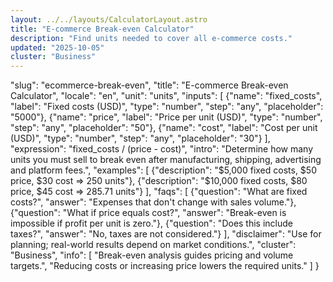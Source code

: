 ```yaml
---
layout: ../../layouts/CalculatorLayout.astro
title: "E-commerce Break-even Calculator"
description: "Find units needed to cover all e-commerce costs."
updated: "2025-10-05"
cluster: "Business"
---
```


  "slug": "ecommerce-break-even",
  "title": "E-commerce Break-even Calculator",
  "locale": "en",
  "unit": "units",
  "inputs": [
    {"name": "fixed_costs", "label": "Fixed costs (USD)", "type": "number", "step": "any", "placeholder": "5000"},
    {"name": "price", "label": "Price per unit (USD)", "type": "number", "step": "any", "placeholder": "50"},
    {"name": "cost", "label": "Cost per unit (USD)", "type": "number", "step": "any", "placeholder": "30"}
  ],
  "expression": "fixed_costs / (price - cost)",
  "intro": "Determine how many units you must sell to break even after manufacturing, shipping, advertising and platform fees.",
  "examples": [
    {"description": "$5,000 fixed costs, $50 price, $30 cost ⇒ 250 units"},
    {"description": "$10,000 fixed costs, $80 price, $45 cost ⇒ 285.71 units"}
  ],
  "faqs": [
    {"question": "What are fixed costs?", "answer": "Expenses that don't change with sales volume."},
    {"question": "What if price equals cost?", "answer": "Break-even is impossible if profit per unit is zero."},
    {"question": "Does this include taxes?", "answer": "No, taxes are not considered."}
  ],
  "disclaimer": "Use for planning; real-world results depend on market conditions.",
  "cluster": "Business",
  "info": [
    "Break-even analysis guides pricing and volume targets.",
    "Reducing costs or increasing price lowers the required units."
  ]
}

<Calculator schema={schema} />

